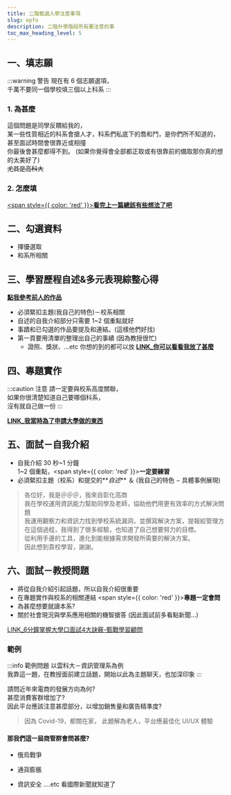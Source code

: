 ---
title: 二階甄選入學注意事項
slug: epfo
description: 二階升學階段所有要注意的事
toc_max_heading_level: 5
---


## 一、填志願

:::warning 警告
現在有 6 個志願選項，  
千萬不要同一個學校填三個以上科系
:::

### 1. 為甚麼

這個問題是同學反饋給我的，  
某一些性質相近的科系會搶人才，科系們私底下的喬和鬥，是你們所不知道的，  
甚至面試時間會很靠近或相撞  
你最後會甚麼都得不到。
(如果你覺得會全部都正取或有很靠前的備取那你真的想的太美好了)  
~~尤其是高科大~~

### 2. 怎麼填

[<span style={{ color: 'red' }}><b>看完上一篇總該有些想法了吧</b></span>](/chsc/life)

## 二、勾選資料

- 擇優選取
- 和系所相關

## 三、學習歷程⾃述&多元表現綜整心得

[**點我參考前人的作品**](/chsc/docu)

- 必須緊扣主題(我⾃⼰的特⾊)－校系相關
- 自述的自我介紹部分只需要 1~2 個重點就好
- 事蹟和已勾選的作品要提及和連結。(這樣他們好找)
- 第一頁要用清單的整理出自己的事績 (因為教授很忙)
  - 證照、獎狀、...etc 你想的到的都可以放 **[LINK\_你可以看看我放了甚麼](/chsc/docu#名琮的備審資料)**

## 四、專題實作

:::caution 注意
請一定要與校系高度關聯，  
如果你很清楚知道自己要哪個科系，  
沒有就自己做一份
:::

[**LINK\_我當時為了申請大學做的東西**](https://drive.google.com/file/d/1fcmFIr66gccHLxfSU9QI9PLfvYG6Lnw1/view?usp=share_link)

## 五、⾯試－自我介紹

- ⾃我介紹 30 秒~1 分鐘  
  1~2 個重點，<span style={{ color: 'red' }}><b>一定要練習</b></span>
- 必須緊扣主題（校系）和提交的**_自述_** ＆
  (我⾃⼰的特⾊ − 具體事例展現)

> 各位好，我是＠＠＠，我來⾃彰化⾼商  
> 我在學校運⽤資訊能⼒幫助同學及⽼師，協助他們⽤更有效率的⽅式解決問題  
> 我運⽤觀察⼒和資訊⼒找到學校系統漏洞，並撰寫解決⽅案，提報給管理⽅  
> 在這個過程，我得到了很多經驗，也知道了⾃⼰想要努⼒的⽬標。  
> 從利⽤⼿邊的⼯具，進化到能根據需求開發所需要的解決⽅案。  
> 因此想到貴校學習，謝謝。

## 六、面試－教授問題

- 將從⾃我介紹引起話題，所以⾃我介紹很重要
- 在專題實作與校系的相關連結 <span style={{ color: 'red' }}><b>專題一定會問</b></span>
- 為甚麼想要就讀本系?
- 關於社會現況與學系應⽤相關的機智搶答
  (因此⾯試前多看點新聞…)

[LINK_6分鐘掌握大學口面試4大訣竅-甄戰學習顧問](https://www.youtube.com/watch?v=4Zx-1suGrcw)

### 範例

:::info 範例問題
以雲科大－資訊管理系為例  
我靠這一題，在教授面前建立話題，開始以此為主題聊天，也加深印象
:::

請問近年來電商的發展方向為何?  
甚麼消費客群增加了?  
因此平台應該注意甚麼部分，以增加銷售量和廣告精準度?

> 因為 Covid-19，都關在家，
> 此題解為老人，平台應最佳化 UI/UX 體驗



#### 那我們這一屆商管群會問甚麼?

- 俄烏戰爭

* 通貨膨脹

- 資訊安全
  ....etc 看國際新聞就知道了
